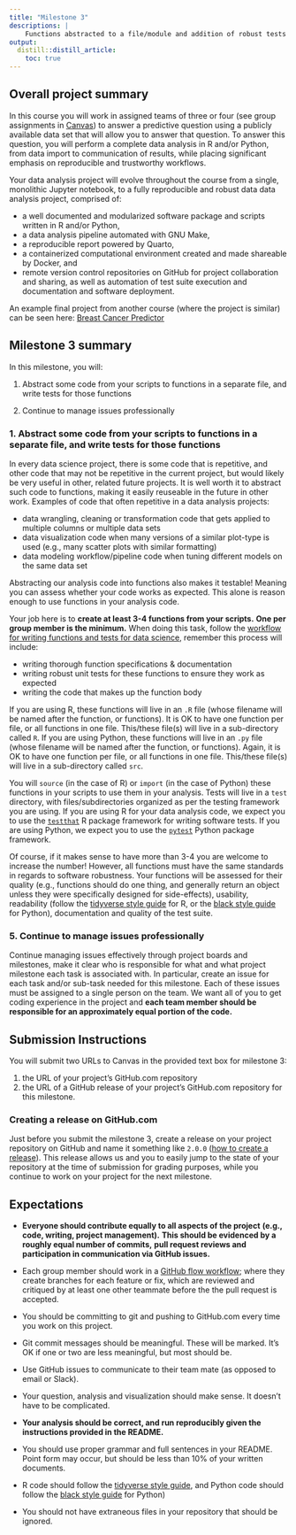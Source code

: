 ```yaml
---
title: "Milestone 3"
descriptions: |
    Functions abstracted to a file/module and addition of robust tests
output:
  distill::distill_article:
    toc: true
---
```


## Overall project summary

In this course you will work in assigned teams of three or four
(see group assignments in [Canvas](https://canvas.ubc.ca))
to answer a predictive question using a publicly available data set that will allow you to answer that question.
To answer this question,
you will perform a complete data analysis in R and/or Python,
from data import to communication of results,
while placing significant emphasis on reproducible and trustworthy workflows.

Your data analysis project will evolve throughout the course from a single, monolithic Jupyter notebook,
to a fully reproducible and robust data data analysis project, comprised of:

- a well documented and modularized software package and scripts written in R and/or Python,
- a data analysis pipeline automated with GNU Make,
- a reproducible report powered by Quarto,
- a containerized computational environment created and made shareable by Docker, and
- remote version control repositories on GitHub for project collaboration and sharing,
  as well as automation of test suite execution and documentation and software deployment.

An example final project from another course (where the project is similar) can be seen here:
[Breast Cancer Predictor](https://github.com/ttimbers/breast_cancer_predictor_py)

## Milestone 3 summary

In this milestone, you will:

1. Abstract some code from your scripts to functions in a separate file,
and write tests for those functions

2. Continue to manage issues professionally

### 1. Abstract some code from your scripts to functions in a separate file, and write tests for those functions

In every data science project, there is some code that is repetitive,
and other code that may not be repetitive in the current project,
but would likely be very useful in other, related future projects.
It is well worth it to abstract such code to functions,
making it easily reuseable in the future in other work.
Examples of code that often repetitive in a data analysis projects:

- data wrangling, cleaning or transformation code that gets applied to multiple columns or multiple data sets
- data visualization code when many versions of a similar plot-type is used
  (e.g., many scatter plots with similar formatting)
- data modeling workflow/pipeline code when tuning different models on the same data set

Abstracting our analysis code into functions also makes it testable!
Meaning you can assess whether your code works as expected.
This alone is reason enough to use functions in your analysis code.

Your job here is to **create at least 3-4 functions from your scripts.**
**One per group member is the minimum.**
When doing this task,
follow the
[workflow for writing functions and tests for data science](https://ubc-dsci.github.io/reproducible-and-trustworthy-workflows-for-data-science/materials/lectures/06-intro-to-testing-code.html#workflow-for-writing-functions-and-tests-for-data-science),
remember this process will include:

  - writing thorough function specifications & documentation
  - writing robust unit tests for these functions to ensure they work as expected
  - writing the code that makes up the function body

If you are using R, these functions will live in an `.R` file
(whose filename will be named after the function, or functions).
It is OK to have one function per file, or all functions in one file.
This/these file(s) will live in a sub-directory called `R`.
If you are using Python, these functions will live in an `.py` file
(whose filename will be named after the function, or functions).
Again, it is OK to have one function per file, or all functions in one file.
This/these file(s) will live in a sub-directory called `src`.

You will `source` (in the case of R) or `import` (in the case of Python)
these functions in your scripts to use them in your analysis.
Tests will live in a `test` directory, with files/subdirectories organized as per the testing framework you are using.
If you are using R for your data analysis code,
we expect you to use the [`testthat`](https://testthat.r-lib.org/) R package framework for writing software tests.
If you are using Python, we expect you to use the [`pytest`](https://docs.pytest.org/en/7.0.x/) Python package framework.

Of course, if it makes sense to have more than 3-4 you are welcome to increase the number!
However, all functions must have the same standards in regards to software robustness.
Your functions will be assessed for their quality
(e.g., functions should do one thing,
and generally return an object unless they were specifically designed for side-effects),
usability,
readability (follow the [tidyverse style guide](https://style.tidyverse.org/) for R,
or the [black style guide](https://black.readthedocs.io/en/stable/the_black_code_style/index.html) for Python),
documentation and quality of the test suite.

### 5. Continue to manage issues professionally

Continue managing issues effectively through project boards and milestones, 
make it clear who is responsible for what 
and what project milestone each task is associated with. 
In particular, create an issue for each task and/or sub-task needed for this milestone.
Each of these issues must be assigned to a single person on the team. 
We want all of you to get coding experience in the project and **each team member should be responsible for an approximately equal portion of the code.**

## Submission Instructions

You will submit two URLs to Canvas in the provided text box for milestone 3:

1. the URL of your project's GitHub.com repository
2. the URL of a GitHub release of your project's GitHub.com repository for this milestone.

### Creating a release on GitHub.com 

Just before you submit the milestone 3, create a release on your project repository on GitHub and name it something like `2.0.0` ([how to create a release](https://docs.github.com/en/repositories/releasing-projects-on-github/managing-releases-in-a-repository#creating-a-release)). This release allows us and you to easily jump to the state of your repository at the time of submission for grading purposes, while you continue to work on your project for the next milestone.

## Expectations

- **Everyone should contribute equally to all aspects of the project**
**(e.g., code, writing, project management).**
**This should be evidenced by a roughly equal number of commits,**
**pull request reviews and participation in communication via GitHub issues.**

- Each group member should work in a 
[GitHub flow workflow](https://docs.github.com/en/get-started/quickstart/github-flow); 
where they create branches for each feature or fix, 
which are reviewed and critiqued by at least one other teammate 
before the the pull request is accepted.
- You should be committing to git and pushing to GitHub.com every time you work on this project.
- Git commit messages should be meaningful. These will be marked. 
It's OK if one or two are less meaningful, but most should be.
- Use GitHub issues to communicate to their team mate (as opposed to email or Slack).
- Your question, analysis and visualization should make sense. It doesn't have to be complicated.
- **Your analysis should be correct, and run reproducibly given the instructions provided in the README.**
- You should use proper grammar and full sentences in your README. 
Point form may occur, but should be less than 10% of your written documents.
- R code should follow the [tidyverse style guide](https://style.tidyverse.org/), 
and Python code should follow the 
[black style guide](https://black.readthedocs.io/en/stable/the_black_code_style/index.html) for Python)
- You should not have extraneous files in your repository that should be ignored.
